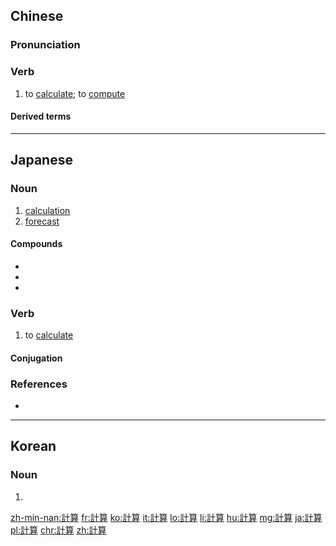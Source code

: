 {{also|计算}}
==Chinese==
{{zh-forms|s=计算}}

===Pronunciation===
{{zh-pron
|m=jìsuàn
|c=gai3 syun3
|h=pfs=n:kie-son/s:ki-son
|mn=xm,qz,tw:kè-sǹg/zz:kè-sùiⁿ
|ma=y
|cat=v
}}

===Verb===
{{zh-verb}}

# to [[calculate]]; to [[compute]]

====Derived terms====
{{zh-der|計算尺|計算機|計算器|雲計算}}

{{zh-cat|Elementary}}

----

==Japanese==
{{ja-kanjitab|けい|さん|yomi=on}}

===Noun===
{{ja-noun|けいさん}}

# [[calculation]]
# [[forecast]]

====Compounds====
* {{l/ja|計算器}}
* {{l/ja|計算高い}}
* {{l/ja|計算式}}

===Verb===
{{ja-verb-suru|けいさん}}

# to [[calculate]]

====Conjugation====
{{ja-suru|けいさん}}

===References===
* {{R:Shogakukan}}

----

==Korean==
{{ko-hanjatab}}

===Noun===
{{ko-noun|hangeul=계산}}

# {{hanja form of|계산|calculation}}

[[zh-min-nan:計算]]
[[fr:計算]]
[[ko:計算]]
[[it:計算]]
[[lo:計算]]
[[li:計算]]
[[hu:計算]]
[[mg:計算]]
[[ja:計算]]
[[pl:計算]]
[[chr:計算]]
[[zh:計算]]